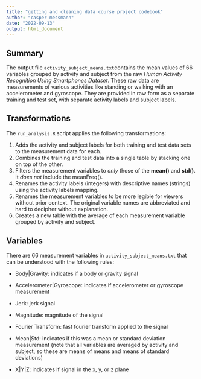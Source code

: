 ```yaml
---
title: "getting and cleaning data course project codebook"
author: "casper messmann"
date: "2022-09-13"
output: html_document
---
```


## Summary

The output file `activity_subject_means.txt`contains the mean values of 66 variables grouped by activity and subject from the raw *Human Activity Recognition Using Smartphones Dataset*. These raw data are measurements of various activities like standing or walking with an accelerometer and gyroscope. They are provided in raw form as a separate training and test set, with separate activity labels and subject labels.

## Transformations

The `run_analysis.R` script applies the following transformations:

1.  Adds the activity and subject labels for both training and test data sets to the measurement data for each.
2.  Combines the training and test data into a single table by stacking one on top of the other.
3.  Filters the measurement variables to *only* those of the **mean()** and **std()**. It *does not* include the meanFreq().
4.  Renames the activity labels (integers) with descriptive names (strings) using the activity labels mapping.
5.  Renames the measurement variables to be more legible for viewers without prior context. The original variable names are abbreviated and hard to decipher without explanation.
6.  Creates a new table with the average of each measurement variable grouped by activity and subject.

## Variables

There are 66 measurement variables in `activity_subject_means.txt` that can be understood with the following rules:

-   Body\|Gravity: indicates if a body or gravity signal

-   Accelerometer\|Gyroscope: indicates if accelerometer or gyroscope measurement

-   Jerk: jerk signal

-   Magnitude: magnitude of the signal

-   Fourier Transform: fast fourier transform applied to the signal

-   Mean\|Std: indicates if this was a mean or standard deviation measurement (note that all variables are averaged by activity and subject, so these are means of means and means of standard deviations)

-   X\|Y\|Z: indicates if signal in the x, y, or z plane

